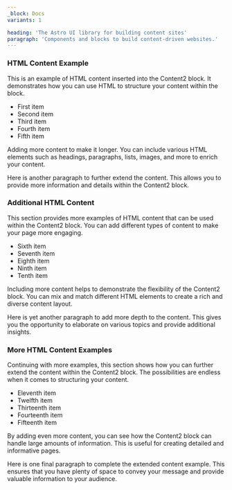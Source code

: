 ```yaml
---
_block: Docs
variants: 1

heading: 'The Astro UI library for building content sites'
paragraph: 'Components and blocks to build content-driven websites.'
---
```


### HTML Content Example

This is an example of HTML content inserted into the Content2 block. It demonstrates how you can use HTML to structure your content within the block.

- First item
- Second item
- Third item
- Fourth item
- Fifth item

Adding more content to make it longer. You can include various HTML elements such as headings, paragraphs, lists, images, and more to enrich your content.

Here is another paragraph to further extend the content. This allows you to provide more information and details within the Content2 block.

### Additional HTML Content

This section provides more examples of HTML content that can be used within the Content2 block. You can add different types of content to make your page more engaging.

- Sixth item
- Seventh item
- Eighth item
- Ninth item
- Tenth item

Including more content helps to demonstrate the flexibility of the Content2 block. You can mix and match different HTML elements to create a rich and diverse content layout.

Here is yet another paragraph to add more depth to the content. This gives you the opportunity to elaborate on various topics and provide additional insights.

### More HTML Content Examples

Continuing with more examples, this section shows how you can further extend the content within the Content2 block. The possibilities are endless when it comes to structuring your content.

- Eleventh item
- Twelfth item
- Thirteenth item
- Fourteenth item
- Fifteenth item

By adding even more content, you can see how the Content2 block can handle large amounts of information. This is useful for creating detailed and informative pages.

Here is one final paragraph to complete the extended content example. This ensures that you have plenty of space to convey your message and provide valuable information to your audience.
